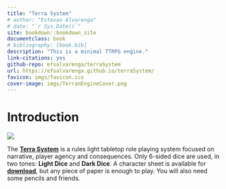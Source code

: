 ```yaml
---
title: "Terra System"
# author: "Estevao Alvarenga"
# date: "`r Sys.Date()`"
site: bookdown::bookdown_site
documentclass: book
# bibliography: [book.bib]
description: "This is a minimal TTRPG engine."
link-citations: yes
github-repo: efsalvarenga/terraSystem
url: https://efsalvarenga.github.io/terraSystem/
favicon: imgs/favicon.ico
cover-image: imgs/TerranEngineCover.png
---
```


# Introduction {-}

![](imgs/TerranEngineCover.png)

The [**Terra System**](https://efsalvarenga.github.io/terraSystem/) is a rules light tabletop role playing system focused on narrative, player agency and consequences. Only 6-sided dice are used, in two tones: **Light Dice** and **Dark Dice**. A character sheet is available for [**download**](assets/TerranSheet.pdf), but any piece of paper is enough to play. You will also need some pencils and friends.
